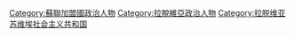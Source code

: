 [[Category:蘇聯加盟國政治人物|Category:蘇聯加盟國政治人物]]
[[Category:拉脫維亞政治人物|Category:拉脫維亞政治人物]]
[[Category:拉脱维亚苏维埃社会主义共和国|Category:拉脱维亚苏维埃社会主义共和国]]